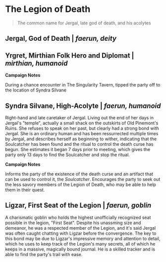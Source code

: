 # The Legion of Death

> The common name for Jergal, late god of death, and his acolytes 

## Jergal, God of Death | *faerun, deity*

## Yrgret, Mirthian Folk Hero and Diplomat | *mirthian, humanoid*

**Campaign Notes**

During a chance encounter in The Singularity Tavern, tipped the party off to the location of Syndra Silvane


## Syndra Silvane, High-Acolyte | *faerun, humanoid*

Right-hand and late caretaker of Jergal. Living out the end of her days in Jergal's "temple", actually a small shack on the outskirts of Old Pinemont's Ruins. She refuses to speak on her past, but clearly had a strong bond with Jergal. She is an ordinary human and has been ressurrected multiple times by Jergal, and describes herself as beginning to wither, indicating that the Soulcatcher has been found and the ritual to control the death curse has begun. She estimates it began 7 days prior to meeting, which gives the party only 13 days to find the Soulcatcher and stop the ritual.

**Campaign Notes**

Informs the party of the existence of the death curse and an artifact that can be used to control it, the *Soulcatcher*. Encourages the party to seek out the less savory members of the Legion of Death, who may be able to help them in their quest.

## Ligzar, First Seat of the Legion | *faerun, goblin*

A charismatic goblin who holds the highest unofficially recognized seat possible in the legion, "First Seat". Despite his unassming size and demeanor, he was a respected member of the Legion, and it's said Jergal was often caught chatting with Ligzar before the convergence. The key to this bond may be due to Ligzar's impressive memory and attention to detail, which he uses to keep track of the Legion's many secrets, all of which he keeps in a massive, magically bound journal. He is a skilled tracker and is able to find the party's trail with ease. 